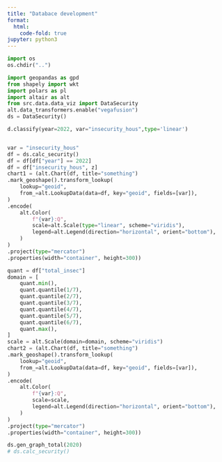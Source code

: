 ```yaml
---
title: "Databace development"
format:
  html:
    code-fold: true
jupyter: python3
---
```


```python
import os
os.chdir("..")
```

```python
import geopandas as gpd
from shapely import wkt
import polars as pl
import altair as alt
from src.data.data_viz import DataSecurity
alt.data_transformers.enable("vegafusion")
ds = DataSecurity()
```

```python
d.classify(year=2022, var="insecurity_hous",type='linear')
```


```python

```

```python
var = "insecurity_hous"
df = ds.calc_security()
df = df[df["year"] == 2022]
df = df["insecurity_hous", z]
chart1 = (alt.Chart(df, title="something")
.mark_geoshape().transform_lookup(
    lookup="geoid",
    from_=alt.LookupData(data=df, key="geoid", fields=[var]),
)
.encode(
    alt.Color(
        f"{var}:Q",
        scale=alt.Scale(type="linear", scheme="viridis"),
        legend=alt.Legend(direction="horizontal", orient="bottom"),
    )
)
.project(type="mercator")
.properties(width="container", height=300))
```

```python
quant = df["total_insec"]
domain = [
    quant.min(),
    quant.quantile(1/7),
    quant.quantile(2/7),
    quant.quantile(3/7),
    quant.quantile(4/7),
    quant.quantile(5/7),
    quant.quantile(6/7),
    quant.max(),
]
scale = alt.Scale(domain=domain, scheme="viridis")
chart2 = (alt.Chart(df, title="something")
.mark_geoshape().transform_lookup(
    lookup="geoid",
    from_=alt.LookupData(data=df, key="geoid", fields=[var]),
)
.encode(
    alt.Color(
        f"{var}:Q",
        scale=scale,
        legend=alt.Legend(direction="horizontal", orient="bottom"),
    )
)
.project(type="mercator")
.properties(width="container", height=300))
```

```python
ds.gen_graph_total(2020)
# ds.calc_security()
```